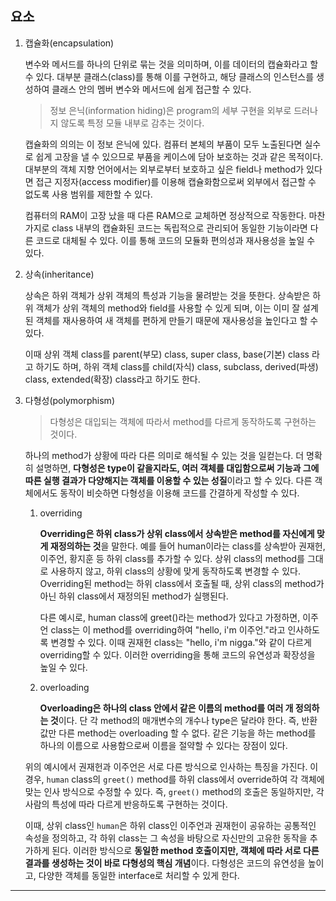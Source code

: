 ## 요소

1. 캡슐화(encapsulation)

   변수와 메서드를 하나의 단위로 묶는 것을 의미하며, 이를 데이터의 캡슐화라고 할 수 있다. 대부분 클래스(class)를 통해 이를 구현하고, 해당 클래스의 인스턴스를 생성하여 클래스 안의 멤버 변수와 메서드에 쉽게 접근할 수 있다.

   > 정보 은닉(information hiding)은 program의 세부 구현을 외부로 드러나지 않도록 특정 모듈 내부로 감추는 것이다.

   캡슐화의 의의는 이 정보 은닉에 있다. 컴퓨터 본체의 부품이 모두 노출된다면 실수로 쉽게 고장을 낼 수 있으므로 부품을 케이스에 담아 보호하는 것과 같은 목적이다. 대부분의 객체 지향 언어에서는 외부로부터 보호하고 싶은 field나 method가 있다면 접근 지정자(access modifier)를 이용해 캡슐화함으로써 외부에서 접근할 수 없도록 사용 범위를 제한할 수 있다.

   컴퓨터의 RAM이 고장 났을 때 다른 RAM으로 교체하면 정상적으로 작동한다. 마찬가지로 class 내부의 캡슐화된 코드는 독립적으로 관리되어 동일한 기능이라면 다른 코드로 대체될 수 있다. 이를 통해 코드의 모듈화 편의성과 재사용성을 높일 수 있다.

2. 상속(inheritance)

   상속은 하위 객체가 상위 객체의 특성과 기능을 물려받는 것을 뜻한다. 상속받은 하위 객체가 상위 객체의 method와 field를 사용할 수 있게 되며, 이는 이미 잘 설계된 객체를 재사용하여 새 객체를 편하게 만들기 때문에 재사용성을 높인다고 할 수 있다.

   이때 상위 객체 class를 parent(부모) class, super class, base(기본) class 라고 하기도 하며, 하위 객체 class를 child(자식) class, subclass, derived(파생) class, extended(확장) class라고 하기도 한다.

3. 다형성(polymorphism)

   > 다형성은 대입되는 객체에 따라서 method를 다르게 동작하도록 구현하는 것이다.

   하나의 method가 상황에 따라 다른 의미로 해석될 수 있는 것을 일컫는다. 더 명확히 설명하면, **다형성은 type이 같을지라도, 여러 객체를 대입함으로써 기능과 그에 따른 실행 결과가 다양해지는 객체를 이용할 수 있는 성질**이라고 할 수 있다. 다른 객체에서도 동작이 비슷하면 다형성을 이용해 코드를 간결하게 작성할 수 있다.

   1. overriding

      **Overriding은 하위 class가 상위 class에서 상속받은 method를 자신에게 맞게 재정의하는 것**을 말한다. 예를 들어 human이라는 class를 상속받아 권재헌, 이주언, 황지훈 등 하위 class를 추가할 수 있다. 상위 class의 method를 그대로 사용하지 않고, 하위 class의 상황에 맞게 동작하도록 변경할 수 있다. Overriding된 method는 하위 class에서 호출될 때, 상위 class의 method가 아닌 하위 class에서 재정의된 method가 실행된다.

      다른 예시로, human class에 greet()라는 method가 있다고 가정하면, 이주언 class는 이 method를 overriding하여 "hello, i'm 이주언."라고 인사하도록 변경할 수 있다. 이때 권재헌 class는 "hello, i'm nigga."와 같이 다르게 overriding할 수 있다. 이러한 overriding을 통해 코드의 유연성과 확장성을 높일 수 있다.

   2. overloading

      **Overloading은 하나의 class 안에서 같은 이름의 method를 여러 개 정의하는 것**이다. 단 각 method의 매개변수의 개수나 type은 달라야 한다. 즉, 반환값만 다른 method는 overloading 할 수 없다. 같은 기능을 하는 method를 하나의 이름으로 사용함으로써 이름을 절약할 수 있다는 장점이 있다.

   위의 예시에서 권재헌과 이주언은 서로 다른 방식으로 인사하는 특징을 가진다. 이 경우, `human` class의 `greet()` method를 하위 class에서 override하여 각 객체에 맞는 인사 방식으로 수정할 수 있다. 즉, `greet()` method의 호출은 동일하지만, 각 사람의 특성에 따라 다르게 반응하도록 구현하는 것이다.

   이때, 상위 class인 `human`은 하위 class인 이주언과 권재헌이 공유하는 공통적인 속성을 정의하고, 각 하위 class는 그 속성을 바탕으로 자신만의 고유한 동작을 추가하게 된다. 이러한 방식으로 **동일한 method 호출이지만, 객체에 따라 서로 다른 결과를 생성하는 것이 바로 다형성의 핵심 개념**이다. 다형성은 코드의 유연성을 높이고, 다양한 객체를 동일한 interface로 처리할 수 있게 한다.

---
